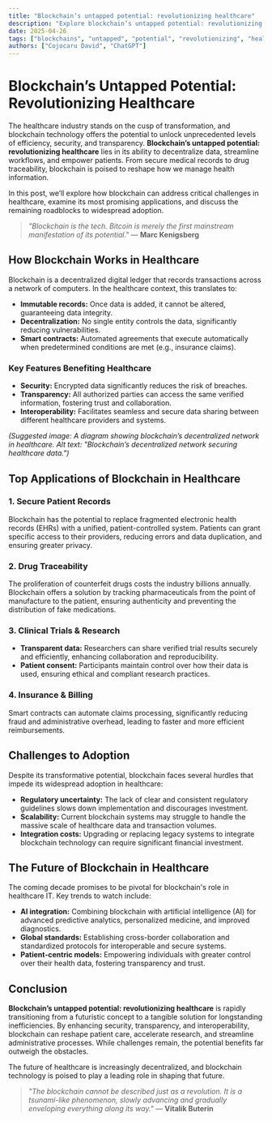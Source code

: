 ```yaml
---
title: "Blockchain’s untapped potential: revolutionizing healthcare"
description: "Explore blockchain’s untapped potential: revolutionizing healthcare in this detailed guide, offering insights, strategies, and practical tips to enhance your understanding and application of the topic."
date: 2025-04-26
tags: ["blockchains", "untapped", "potential", "revolutionizing", "healthcare"]
authors: ["Cojocaru David", "ChatGPT"]
---
```


# Blockchain’s Untapped Potential: Revolutionizing Healthcare

The healthcare industry stands on the cusp of transformation, and blockchain technology offers the potential to unlock unprecedented levels of efficiency, security, and transparency. **Blockchain’s untapped potential: revolutionizing healthcare** lies in its ability to decentralize data, streamline workflows, and empower patients. From secure medical records to drug traceability, blockchain is poised to reshape how we manage health information.

In this post, we’ll explore how blockchain can address critical challenges in healthcare, examine its most promising applications, and discuss the remaining roadblocks to widespread adoption.

> *"Blockchain is the tech. Bitcoin is merely the first mainstream manifestation of its potential."* — **Marc Kenigsberg**

## How Blockchain Works in Healthcare

Blockchain is a decentralized digital ledger that records transactions across a network of computers. In the healthcare context, this translates to:

*   **Immutable records:** Once data is added, it cannot be altered, guaranteeing data integrity.
*   **Decentralization:** No single entity controls the data, significantly reducing vulnerabilities.
*   **Smart contracts:** Automated agreements that execute automatically when predetermined conditions are met (e.g., insurance claims).

### Key Features Benefiting Healthcare

*   **Security:** Encrypted data significantly reduces the risk of breaches.
*   **Transparency:** All authorized parties can access the same verified information, fostering trust and collaboration.
*   **Interoperability:** Facilitates seamless and secure data sharing between different healthcare providers and systems.

*(Suggested image: A diagram showing blockchain’s decentralized network in healthcare. Alt text: "Blockchain’s decentralized network securing healthcare data.")*

## Top Applications of Blockchain in Healthcare

### 1. Secure Patient Records

Blockchain has the potential to replace fragmented electronic health records (EHRs) with a unified, patient-controlled system. Patients can grant specific access to their providers, reducing errors and data duplication, and ensuring greater privacy.

### 2. Drug Traceability

The proliferation of counterfeit drugs costs the industry billions annually. Blockchain offers a solution by tracking pharmaceuticals from the point of manufacture to the patient, ensuring authenticity and preventing the distribution of fake medications.

### 3. Clinical Trials & Research

*   **Transparent data:** Researchers can share verified trial results securely and efficiently, enhancing collaboration and reproducibility.
*   **Patient consent:** Participants maintain control over how their data is used, ensuring ethical and compliant research practices.

### 4. Insurance & Billing

Smart contracts can automate claims processing, significantly reducing fraud and administrative overhead, leading to faster and more efficient reimbursements.

## Challenges to Adoption

Despite its transformative potential, blockchain faces several hurdles that impede its widespread adoption in healthcare:

*   **Regulatory uncertainty:** The lack of clear and consistent regulatory guidelines slows down implementation and discourages investment.
*   **Scalability:** Current blockchain systems may struggle to handle the massive scale of healthcare data and transaction volumes.
*   **Integration costs:** Upgrading or replacing legacy systems to integrate blockchain technology can require significant financial investment.

## The Future of Blockchain in Healthcare

The coming decade promises to be pivotal for blockchain's role in healthcare IT. Key trends to watch include:

*   **AI integration:** Combining blockchain with artificial intelligence (AI) for advanced predictive analytics, personalized medicine, and improved diagnostics.
*   **Global standards:** Establishing cross-border collaboration and standardized protocols for interoperable and secure systems.
*   **Patient-centric models:** Empowering individuals with greater control over their health data, fostering transparency and trust.

## Conclusion

**Blockchain’s untapped potential: revolutionizing healthcare** is rapidly transitioning from a futuristic concept to a tangible solution for longstanding inefficiencies. By enhancing security, transparency, and interoperability, blockchain can reshape patient care, accelerate research, and streamline administrative processes. While challenges remain, the potential benefits far outweigh the obstacles.

The future of healthcare is increasingly decentralized, and blockchain technology is poised to play a leading role in shaping that future.

> *"The blockchain cannot be described just as a revolution. It is a tsunami-like phenomenon, slowly advancing and gradually enveloping everything along its way."* — **Vitalik Buterin**
